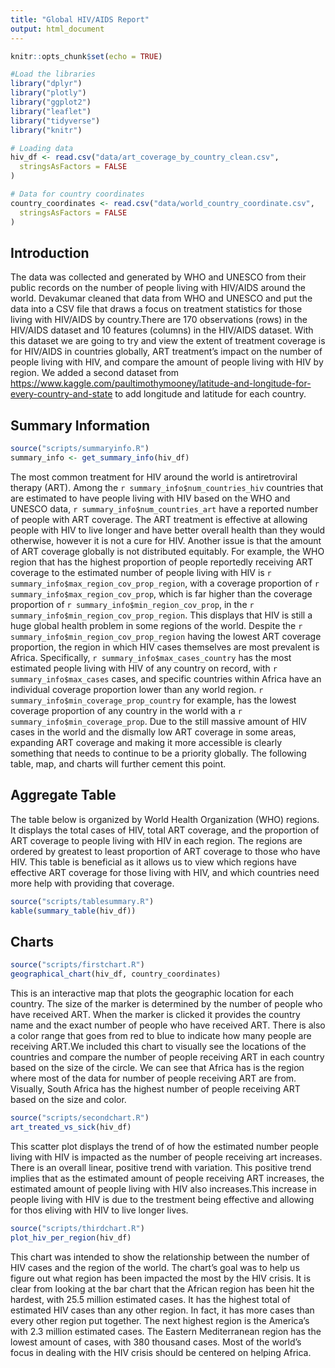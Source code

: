 ```yaml
---
title: "Global HIV/AIDS Report"
output: html_document
---
```


```r
knitr::opts_chunk$set(echo = TRUE)

#Load the libraries
library("dplyr")
library("plotly")
library("ggplot2")
library("leaflet")
library("tidyverse")
library("knitr")

# Loading data
hiv_df <- read.csv("data/art_coverage_by_country_clean.csv",
  stringsAsFactors = FALSE
)

# Data for country coordinates
country_coordinates <- read.csv("data/world_country_coordinate.csv",
  stringsAsFactors = FALSE
)
```

## Introduction 
The data was collected and generated by WHO and UNESCO from their public records
on the number of people living with HIV/AIDS around the world. Devakumar cleaned
that data from WHO and UNESCO and put the data into a CSV file that draws a focus
on treatment statistics for those living with HIV/AIDS by country.There are 170
observations (rows) in the HIV/AIDS dataset and 10 features (columns) in the
HIV/AIDS dataset. With this dataset we are going to try and view the extent of
treatment coverage is for HIV/AIDS in countries globally, ART treatment's impact
on the number of people living with HIV, and compare the amount of people living
with HIV by region. We added a second dataset from <https://www.kaggle.com/paultimothymooney/latitude-and-longitude-for-every-country-and-state>
to add longitude and latitude for each country. 

## Summary Information

```r
source("scripts/summaryinfo.R")
summary_info <- get_summary_info(hiv_df)
```

The most common treatment for HIV around the world is antiretroviral therapy (ART).
Among the `r summary_info$num_countries_hiv` countries that are estimated to
have people living with HIV based on the WHO and UNESCO data,
`r summary_info$num_countries_art` have a reported number of people with ART
coverage. The ART treatment is effective at allowing people with HIV to live
longer and have better overall health than they would otherwise, however it is
not a cure for HIV. Another issue is that the amount of ART coverage globally
is not distributed equitably. For example, the WHO region that has the highest
proportion of people reportedly receiving ART coverage to the estimated number
of people living with HIV is `r summary_info$max_region_cov_prop_region`,
with a coverage proportion of `r summary_info$max_region_cov_prop`,
which is far higher than the coverage proportion of `r summary_info$min_region_cov_prop`,
in the `r summary_info$min_region_cov_prop_region`. This displays that HIV is
still a huge global health problem in some regions of the world.
Despite the `r summary_info$min_region_cov_prop_region` having the lowest ART
coverage proportion, the region in which HIV cases themselves are most prevalent
is Africa. Specifically, `r summary_info$max_cases_country` has the most
estimated people living with HIV of any country on record,
with `r summary_info$max_cases` cases, and specific countries within Africa have
an individual coverage proportion lower than any world region.
`r summary_info$min_coverage_prop_country` for example, has the lowest coverage
proportion of any country in the world with a `r summary_info$min_coverage_prop`.
Due to the still massive amount of HIV cases in the world and the dismally low
ART coverage in some areas, expanding ART coverage and making it more accessible
is clearly something that needs to continue to be a priority globally.
The following table, map, and charts will further cement this point.

## Aggregate Table

The table below is organized by World Health Organization (WHO) regions. It
displays the total cases of HIV, total ART coverage, and the proportion of ART
coverage to people living with HIV in each region. The regions are ordered by
greatest to least proportion of ART coverage to those who have HIV. This table
is beneficial as it allows us to view which regions have effective ART coverage
for those living with HIV, and which countries need more help with providing
that coverage.

```r
source("scripts/tablesummary.R")
kable(summary_table(hiv_df))
```


## Charts

```r
source("scripts/firstchart.R")
geographical_chart(hiv_df, country_coordinates)
```

This is an interactive map that plots the geographic location for each country.
The size of the marker is determined by the number of people who have
received ART. When the marker is clicked it provides the country name and the
exact number of people who have received ART. There is also a color range that
goes from red to blue to indicate how many people are receiving ART.We included
this chart to visually see the locations of the countries and compare the number
of people receiving ART in each country based on the size of the circle.
We can see that Africa has is the region where most of the data for number of
people receiving ART are from. Visually, South Africa has the highest number
of people receiving ART based on the size and color.

```r
source("scripts/secondchart.R")
art_treated_vs_sick(hiv_df)
```

This scatter plot displays the trend of of how the estimated number people
living with HIV is impacted as the number of people receiving art increases.
There is an overall linear, positive trend with variation. This positive trend
implies that as the estimated amount of people receiving ART increases,
the estimated amount of people living with HIV also increases.This increase in
people living with HIV is due to the trestment being effective and allowing for
thos eliving with HIV to live longer lives.

```r
source("scripts/thirdchart.R")
plot_hiv_per_region(hiv_df)
```

This chart was intended to show the relationship between the number of HIV cases
and the region of the world. The chart's goal was to help us figure out what 
region has been impacted the most by the HIV crisis. It is clear from looking at 
the bar chart that the African region has been hit the hardest, with 25.5 
million estimated cases. It has the highest total of estimated HIV cases than 
any other region. In fact, it has more cases than every other region put 
together. The next highest region is the America's with 2.3 million estimated 
cases. The Eastern Mediterranean region has the lowest amount of cases, with 
380 thousand cases. Most of the world's focus in dealing with the HIV crisis 
should be centered on helping Africa. 


